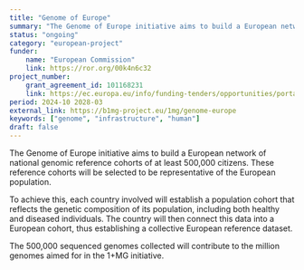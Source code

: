 ```yaml
---
title: "Genome of Europe"
summary: "The Genome of Europe initiative aims to build a European network of national genomic reference cohorts of at least 500,000 citizens."
status: "ongoing"
category: "european-project"
funder:
    name: "European Commission"
    link: https://ror.org/00k4n6c32
project_number:
    grant_agreement_id: 101168231
    link: https://ec.europa.eu/info/funding-tenders/opportunities/portal/screen/opportunities/projects-details/43152860/101168231
period: 2024-10 2028-03
external_link: https://b1mg-project.eu/1mg/genome-europe
keywords: ["genome", "infrastructure", "human"]
draft: false
---
```


The Genome of Europe initiative aims to build a European network of national genomic reference cohorts of at least 500,000 citizens. These reference cohorts will be selected to be representative of the European population.

To achieve this, each country involved will establish a population cohort that reflects the genetic composition of its population, including both healthy and diseased individuals. The country will then connect this data into a European cohort, thus establishing a collective European reference dataset.

The 500,000 sequenced genomes collected will contribute to the million genomes aimed for in the 1+MG initiative.
